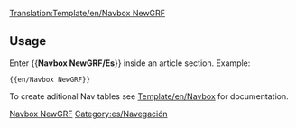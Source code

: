 <noinclude>[[Translation:Template/en/Navbox NewGRF]]</noinclude>{{en/Navbox|navbar = off
|state = off

|name  = NewGRF
|group1 = NewGRF
|list1  = {{nowrap begin}} [[Main/es/NewGRF|Documentación general]] <!--
                 -->{{en/·w}} [[Main/es/Características de NewGRF|Características]] <!--
                 -->{{en/·w}} [[Main/es/Para hacer (NewGRF)|Lista "Para hacer"]] <!--
                 -->{{en/·w}} [[Main/es/Configuración de NewGRF|Configuración]] <!--
                 -->{{en/·w}} [[Main/es/Lista NewGRF|Lista de trabajo]] <!--
                 -->{{en/·w}} [[Main/es/Sets de NewGRF|Lista de sets]]<!--
                 -->{{en/·w}} [[Main/es/Preguntas frecuentes sobre NewGRF|Preguntas frecuentes]] {{nowrap end}}
}}
<noinclude>
==Usage==
Enter <nowiki>{{</nowiki>'''Navbox NewGRF/Es'''<nowiki>}}</nowiki> inside an article section. Example:
<pre>{{en/Navbox NewGRF}}</pre>

To create aditional Nav tables see [[Template/en/Navbox]] for documentation.

[[Category:es/Plantillas|Navbox NewGRF]][[Category:es/Navegación]]
</noinclude>